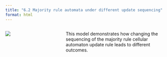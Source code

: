 ```yaml
---
title: "6.2 Majority rule automata under different update sequencing"
format: html
---
```


:::: {.columns}
::: {.column width=35%}
[![](6.2-majority-rule-under-different-update-models.png)](6.2-majority-rule-under-different-update-models.nlogo)
:::

::: {.column width=65%}
This model demonstrates how changing the sequencing of the majority rule cellular automaton update rule leads to different outcomes.
:::
::::